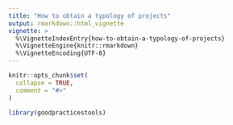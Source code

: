 ```yaml
---
title: "How to obtain a typology of projects"
output: rmarkdown::html_vignette
vignette: >
  %\VignetteIndexEntry{how-to-obtain-a-typology-of-projects}
  %\VignetteEngine{knitr::rmarkdown}
  %\VignetteEncoding{UTF-8}
---
```


```r
knitr::opts_chunk$set(
  collapse = TRUE,
  comment = "#>"
)
```

```r
library(goodpracticestools)
```
